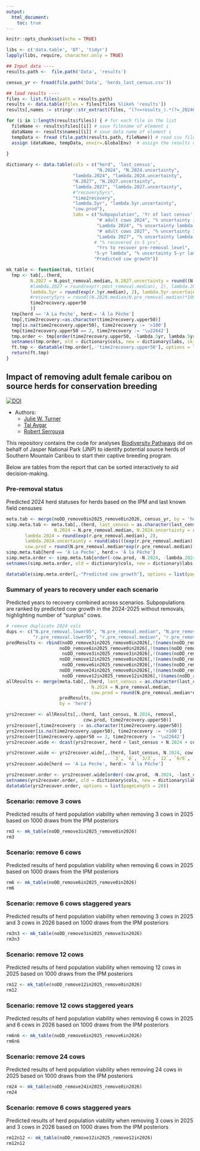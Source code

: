 ```yaml
---
output:
  html_document: 
    toc: true
---
```



```r
knitr::opts_chunk$set(echo = TRUE)

libs <- c('data.table', 'DT', 'tidyr')
lapply(libs, require, character.only = TRUE)

## Input data ----
results.path <-  file.path('Data', 'results')

census_yr <- fread(file.path('Data', 'herds_last_census.csv'))

## load results ----
files <- list.files(path = results.path)
results <- data.table(files = files[files %like% 'results'])
results[,names := stringr::str_extract(files, "(?<=results_).*(?=_202407)")]

for (i in 1:length(results$files)) { # for each file in the list
  fileName <- results$files[[i]] # save filename of element i
  dataName <- results$names[[i]] # save data name of element i
  tempData <- fread (file.path(results.path, fileName)) # read csv file
  assign (dataName, tempData, envir=.GlobalEnv)  # assign the results of file to the data named
  
}

dictionary <- data.table(cols = c("herd", 'last_census',
                                  "N.2024", "N.2024.uncertainty",
                         "lambda.2024", "lambda.2024.uncertainty",
                         "N.2027", "N.2027.uncertainty", 
                         "lambda.2027", "lambda.2027.uncertainty",
                         #"recovery5yrs", 
                         "time2recovery", 
                         "lambda.5yr", "lambda.5yr.uncertainty",
                         "cow.prod"),
                         labs = c("Subpopulation", 'Yr of last census',
                                  "# adult cows 2024", "% uncertainty in # cows 2024",
                                  "Lambda 2024", "% uncertainty lambda 2024",
                                  "# adult cows 2027", "% uncertainty in # cows 2027", 
                                  "Lambda 2027", "% uncertainty lambda 2027",
                                 # "% recovered in 5 yrs",
                                  "Yrs to recover pre-removal level", 
                                 "5-yr lambda", "% uncertainty 5-yr lambda",
                                 "Predicted cow growth"))

mk_table <- function(tab, title){
  tmp <- tab[,.(herd,          
         N.2027 = N.post_removal.median, N.2027.uncertainty = round((N.post_removal.median - N.post_removal.lower95)/N.post_removal.median*100),
         #lambda.2027 = round(exp(r.post_removal.median), 2), lambda.2027.uncertainty = round(abs(((exp(r.post_removal.median) - exp(r.post_removal.lower95))/exp(r.post_removal.median))*100)),
         lambda.5yr = round(exp(r.5yr.median), 2), lambda.5yr.uncertainty = round(abs(((exp(r.5yr.median) - exp(r.5yr.lower95))/exp(r.5yr.median))*100)),
         #recovery5yrs = round((N.2029.median/N.pre_removal.median)*100), 
         time2recovery.upper50 
         )]
  tmp[herd == 'A La Peche', herd:= 'À la Pêche']
  tmp[,time2recovery:=as.character(time2recovery.upper50)]
  tmp[is.na(time2recovery.upper50), time2recovery := '>100']
  tmp[time2recovery.upper50 == 2, time2recovery := '\u22642']
  tmp.order <- tmp[order(time2recovery.upper50, -lambda.5yr, lambda.5yr.uncertainty, -N.2027)]
  setnames(tmp.order, old = dictionary$cols, new = dictionary$labs, skip_absent = T)
  ft.tmp <- datatable(tmp.order[,-'time2recovery.upper50'], options = list(pageLength = 20))
  return(ft.tmp)
}
```

## Impact of removing adult female caribou on source herds for conservation breeding
[![DOI](https://zenodo.org/badge/823849746.svg)](https://zenodo.org/doi/10.5281/zenodo.13274463)

* Authors:
    + [Julie W. Turner](https://wildlifescience.ca/team/julie-turner/)
    + [Tal Avgar](https://wildlifescience.ca/team/tal-avgar/)
    + [Robert Serrouya](https://wildlifescience.ca/team/dr-robert-serrouya/)

    
This repository contains the code for analyses [Biodiversity Pathways](https://biodiversitypathways.ca) did on behalf of Jasper National Park (JNP) to identify potential source herds of Southern Mountain Caribou to start their captive breeding program.

Below are tables from the report that can be sorted interactively to aid decision-making.

### Pre-removal status
Predicted 2024 herd statuses for herds based on the IPM and last known field censuses
```r
meta.tab <- merge(noDD_remove0in2025_remove0in2026, census_yr, by = 'herd')
simp.meta.tab <- meta.tab[,.(herd, last_census = as.character(last_census),
                  N.2024 = N.pre_removal.median, N.2024.uncertainty = round((N.pre_removal.median - N.pre_removal.lower95)/N.pre_removal.median*100),
       lambda.2024 = round(exp(r.pre_removal.median), 2), 
       lambda.2024.uncertainty = round(abs(((exp(r.pre_removal.median) - exp(r.pre_removal.lower95))/exp(r.pre_removal.median))*100)),
       cow.prod = round(N.pre_removal.median*exp(r.pre_removal.median))-N.pre_removal.median)]
simp.meta.tab[herd == 'A La Peche', herd:= 'À la Pêche']
simp.meta.order <- simp.meta.tab[order(-cow.prod, -N.2024, -lambda.2024, lambda.2024.uncertainty, -last_census)]
setnames(simp.meta.order, old = dictionary$cols, new = dictionary$labs, skip_absent = T)

datatable(simp.meta.order[,-"Predicted cow growth"], options = list(pageLength = 20))

```


### Summary of years to recovery under each scenario
Predicted years to recovery combined across scenarios. Subpopulations are ranked by predicted cow growth in the 2024-2025 without removals, highlighting number of “surplus” cows.
```r
# remove duplicate 2024 vals
dups <- c("N.pre_removal.lower95", "N.pre_removal.median", "N.pre_removal.upper95", 
          "r.pre_removal.lower95", "r.pre_removal.median", "r.pre_removal.upper95" )
predResults <- rbind(noDD_remove3in2025_remove0in2026[,!(names(noDD_remove3in2025_remove0in2026) %in% dups), with = F][,removal := '3'], 
                    noDD_remove6in2025_remove0in2026[,!(names(noDD_remove6in2025_remove0in2026) %in% dups), with = F][,removal := '6'],
                     noDD_remove3in2025_remove3in2026[,!(names(noDD_remove3in2025_remove3in2026) %in% dups), with = F][,removal := '3/3'], 
                    noDD_remove12in2025_remove0in2026[,!(names(noDD_remove12in2025_remove0in2026) %in% dups), with = F][,removal := '12'],
                     noDD_remove6in2025_remove6in2026[,!(names(noDD_remove6in2025_remove6in2026) %in% dups), with = F][,removal := '6/6'], 
                    noDD_remove24in2025_remove0in2026[,!(names(noDD_remove24in2025_remove0in2026) %in% dups), with = F][,removal := '24'],
                     noDD_remove12in2025_remove12in2026[,!(names(noDD_remove12in2025_remove12in2026) %in% dups), with = F][,removal := '12/12'])
allResults <- merge(meta.tab[,.(herd, last_census = as.character(last_census),
                                N.2024 = N.pre_removal.median,
                                cow.prod = round(N.pre_removal.median*exp(r.pre_removal.median))-N.pre_removal.median)], 
                    predResults, 
                    by = 'herd')

yrs2recover <- allResults[,.(herd, last_census, N.2024, removal,
                             cow.prod, time2recovery.upper50)]
yrs2recover[,time2recovery := as.character(time2recovery.upper50)]
yrs2recover[is.na(time2recovery.upper50), time2recovery := '>100']
yrs2recover[time2recovery.upper50 == 2, time2recovery := '\u22642']
yrs2recover.wide <- dcast(yrs2recover, herd + last_census + N.2024 + cow.prod ~ removal, value.var = 'time2recovery')

yrs2recover.wide <- yrs2recover.wide[,.(herd, last_census, N.2024, cow.prod,
                                        `3`, `6`, `3/3`, `12`, `6/6`, `24`, `12/12`)]
yrs2recover.wide[herd == 'A La Peche', herd:= 'À la Pêche']

yrs2recover.order <- yrs2recover.wide[order(-cow.prod, -N.2024, -last_census)]
setnames(yrs2recover.order, old = dictionary$cols, new = dictionary$labs, skip_absent = T)
datatable(yrs2recover.order, options = list(pageLength = 20))
```


### Scenario: remove 3 cows
Predicted results of herd population viability when removing 3 cows in 2025 based on 1000 draws from the IPM posteriors
```r
rm3 <- mk_table(noDD_remove3in2025_remove0in2026)
rm3

```


### Scenario: remove 6 cows
Predicted results of herd population viability when removing 6 cows in 2025 based on 1000 draws from the IPM posteriors
```r
rm6 <- mk_table(noDD_remove6in2025_remove0in2026)
rm6

```


### Scenario: remove 6 cows staggered years
Predicted results of herd population viability when removing 3 cows in 2025 and 3 cows in 2026 based on 1000 draws from the IPM posteriors
```r
rm3n3 <- mk_table(noDD_remove3in2025_remove3in2026)
rm3n3

```


### Scenario: remove 12 cows
Predicted results of herd population viability when removing 12 cows in 2025 based on 1000 draws from the IPM posteriors
```r
rm12 <- mk_table(noDD_remove12in2025_remove0in2026)
rm12

```


### Scenario: remove 12 cows staggered years
Predicted results of herd population viability when removing 6 cows in 2025 and 6 cows in 2026 based on 1000 draws from the IPM posteriors
```r
rm6n6 <- mk_table(noDD_remove6in2025_remove6in2026)
rm6n6

```


### Scenario: remove 24 cows
Predicted results of herd population viability when removing 24 cows in 2025 based on 1000 draws from the IPM posteriors
```r
rm24 <- mk_table(noDD_remove24in2025_remove0in2026)
rm24

```


### Scenario: remove 6 cows staggered years
Predicted results of herd population viability when removing 3 cows in 2025 and 3 cows in 2026 based on 1000 draws from the IPM posteriors
```r
rm12n12 <- mk_table(noDD_remove12in2025_remove12in2026)
rm12n12

```
